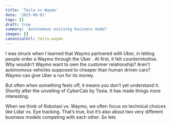 ```yaml
---
title: 'Tesla vs Waymo'
date: '2025-09-01'
tags: []
draft: true
summary: 'Autonomous exicintg business model'
images: []
canonicalUrl: tesla-waymo
---
```


I was struck when I learned that Waymo partnered with Uber, in letting people order a Waymo through the Uber . At first, it felt counterintuitive. Why wouldn’t Waymo want to own the customer relationship? Aren't autonomous vehicles supposed to cheaper than human driven cars? Waymo can give Uber a run for its money.

But often when something feels off, it means you don’t yet understand it. Shortly after the unveiling of CyberCab by Tesla. It has made things more interesting.

When we think of Robotaxi vs. Waymo, we often focus on technical choices like Lidar vs. Eye tracking. That’s true, but it’s also about two very different business models competing with each other. So lets
